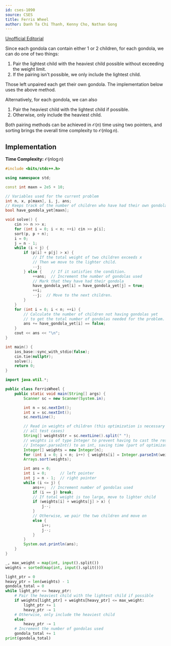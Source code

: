 ```yaml
---
id: cses-1090
source: CSES
title: Ferris Wheel
author: Danh Ta Chi Thanh, Kenny Cho, Nathan Gong
---
```


[Unofficial Editorial](https://codeforces.com/blog/entry/83295)

Since each gondola can contain either 1 or 2 children, for each gondola, we can
do one of two things:

1. Pair the lightest child with the heaviest child possible without exceeding
   the weight limit.
2. If the pairing isn't possible, we only include the lightest child.

Those left unpaired each get their own gondola. The implementation below uses
the above method.

Alternatively, for each gondola, we can also

1. Pair the heaviest child with the lightest child if possible.
2. Otherwise, only include the heaviest child.

Both pairing methods can be achieved in $\mathcal{O}(n)$ time using two
pointers, and sorting brings the overall time complexity to
$\mathcal{O}(n\log n)$.

## Implementation

**Time Complexity:** $\mathcal{O}(n\log n)$

<LanguageSection>

<CPPSection>

```cpp
#include <bits/stdc++.h>

using namespace std;

const int maxn = 2e5 + 10;

// Variables used for the current problem
int n, x, p[maxn], i, j, ans;
// Keeps track of the number of children who have had their own gondola
bool have_gondola_yet[maxn];

void solve() {
	cin >> n >> x;
	for (int i = 0; i < n; ++i) cin >> p[i];
	sort(p, p + n);
	i = 0;
	j = n - 1;
	while (i < j) {
		if (p[i] + p[j] > x) {
			// If the total weight of two children exceeds x
			// Then we move to the lighter child.
			--j;
		} else {    // If it satisfies the condition.
			++ans;  // Increment the number of gondolas used
			// Mark that they have had their gondola
			have_gondola_yet[i] = have_gondola_yet[j] = true;
			++i;
			--j;  // Move to the next children.
		}
	}
	for (int i = 0; i < n; ++i) {
		// Calculate the number of children not having gondolas yet
		// to get the total number of gondolas needed for the problem.
		ans += have_gondola_yet[i] == false;
	}
	cout << ans << "\n";
}

int main() {
	ios_base::sync_with_stdio(false);
	cin.tie(nullptr);
	solve();
	return 0;
}
```

</CPPSection>

<JavaSection>

```java
import java.util.*;

public class FerrisWheel {
	public static void main(String[] args) {
		Scanner sc = new Scanner(System.in);

		int n = sc.nextInt();
		int x = sc.nextInt();
		sc.nextLine();

		// Read in weights of children (this optimization is necessary to pass
		// all test cases)
		String[] weightsStr = sc.nextLine().split(" ");
		// weights is of type Integer to prevent having to cast the result from
		// Integer.parseInt() to an int, saving time (part of optimization)
		Integer[] weights = new Integer[n];
		for (int i = 0; i < n; i++) { weights[i] = Integer.parseInt(weightsStr[i]); }
		Arrays.sort(weights);

		int ans = 0;
		int i = 0;      // left pointer
		int j = n - 1;  // right pointer
		while (i <= j) {
			ans++;  // Increment number of gondolas used
			if (i == j) break;
			// If total weight is too large, move to lighter child
			if (weights[i] + weights[j] > x) {
				j--;
			}
			// Otherwise, we pair the two children and move on
			else {
				i++;
				j--;
			}
		}
		System.out.println(ans);
	}
}
```

</JavaSection>

<PySection>

```py
_, max_weight = map(int, input().split())
weights = sorted(map(int, input().split()))

light_ptr = 0
heavy_ptr = len(weights) - 1
gondola_total = 0
while light_ptr <= heavy_ptr:
	# Pair the heaviest child with the lightest child if possible
	if weights[light_ptr] + weights[heavy_ptr] <= max_weight:
		light_ptr += 1
		heavy_ptr -= 1
	# Otherwise, only include the heaviest child
	else:
		heavy_ptr -= 1
	# Increment the number of gondolas used
	gondola_total += 1
print(gondola_total)
```

</PySection>

</LanguageSection>
